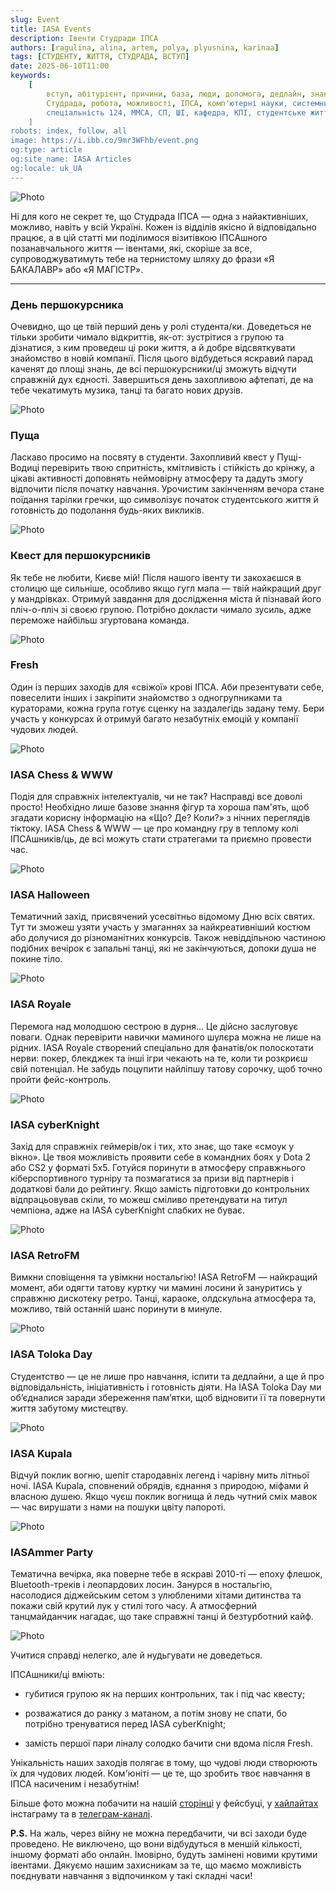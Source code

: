 ```yaml
---
slug: Event
title: IASA Events
description: Івенти Студради ІПСА
authors: [ragulina, alina, artem, polya, plyusnina, karinaa]
tags: [СТУДЕНТУ, ЖИТТЯ, СТУДРАДА, ВСТУП]
date: 2025-06-10T11:00
keywords: 
    [
        вступ, абітурієнт, причини, база, люди, допомога, дедлайн, знання, 
        Студрада, робота, можливості, ІПСА, комп'ютерні науки, системний аналіз, спеціальність 122, 
        спеціальність 124, ММСА, СП, ШІ, кафедра, КПІ, студентське життя, студрада КПІ, університетське життя
    ]
robots: index, follow, all
image: https://i.ibb.co/9mr3WFhb/event.png
og:type: article
og:site_name: IASA Articles
og:locale: uk_UA
---
```


![Photo](./assets/event.png)

Ні для кого не секрет те, що Студрада ІПСА — одна з найактивніших, можливо, навіть у всій Україні. Кожен із відділів якісно й відповідально працює, а в цій статті ми поділимося візитівкою ІПСАшного позанавчального життя — івентами, які, скоріше за все, супроводжуватимуть тебе на тернистому шляху до фрази «Я БАКАЛАВР» або «Я МАГІСТР».

<!--truncate-->

---

### День першокурсника

Очевидно, що це твій перший день у ролі студента/ки. Доведеться не тільки зробити чимало відкриттів, як-от: зустрітися з групою та дізнатися, з ким проведеш ці роки життя, а й добре відсвяткувати знайомство в новій компанії. Після цього відбудеться яскравий парад каченят до площі знань, де всі першокурсники/ці зможуть відчути справжній дух єдності. Завершиться день захопливою афтепаті, де на тебе чекатимуть музика, танці та багато нових друзів.

![Photo](./assets/DP.png)

### Пуща

Ласкаво просимо на посвяту в студенти. Захопливий квест у Пущі-Водиці перевірить твою спритність, кмітливість і стійкість до крінжу, а цікаві активності доповнять неймовірну атмосферу та дадуть змогу відпочити після початку навчання. Урочистим закінченням вечора стане поїдання тарілки гречки, що символізує початок студентського життя й готовність до подолання будь-яких викликів.

![Photo](./assets/pusha.png)

### Квест для першокурсників

Як тебе не любити, Києве мій! Після нашого івенту ти закохаєшся в столицю ще сильніше, особливо якщо гугл мапа — твій найкращий друг у мандрівках. Отримуй завдання для дослідження міста й пізнавай його пліч-о-пліч зі своєю групою. Потрібно докласти чимало зусиль, адже переможе найбільш згуртована команда.

![Photo](./assets/quest.png)

### Fresh

Один із перших заходів для «свіжої» крові ІПСА. Аби презентувати себе, повеселити інших і закріпити знайомство з одногрупниками та кураторами, кожна група готує сценку на заздалегідь задану тему. Бери участь у конкурсах й отримуй багато незабутніх емоцій у компанії чудових людей.

![Photo](./assets/fresh.png)

### IASA Chess & WWW

Подія для справжніх інтелектуалів, чи не так? Насправді все доволі просто! Необхідно лише базове знання фігур та хороша пам'ять, щоб згадати корисну інформацію на «Що? Де? Коли?» з нічних переглядів тіктоку. IASA Chess & WWW — це про командну гру в теплому колі ІПСАшників/ць, де всі можуть стати стратегами та приємно провести час.

![Photo](./assets/chess.png)

### IASA Halloween

Тематичний захід, присвячений усесвітньо відомому Дню всіх святих. Тут ти зможеш узяти участь у змаганнях за найкреативніший костюм або долучися до різноманітних конкурсів. Також невіддільною частиною подібних вечірок є запальні танці, які не закінчуються, допоки душа не покине тіло.

![Photo](./assets/hall.png)

### IASA Royale

Перемога над молодшою сестрою в дурня... Це дійсно заслуговує поваги. Однак перевірити навички маминого шулєра можна не лише на рідних. IASA Royale створений спеціально для фанатів/ок полоскотати нерви: покер, блекджек та інші ігри чекають на те, коли ти розкриєш свій потенціал. Не забудь поцупити найліпшу татову сорочку, щоб точно пройти фейс-контроль.

![Photo](./assets/royale.png)

### IASA cyberKnight

Захід для справжніх геймерів/ок і тих, хто знає, що таке «смоук у вікно». Це твоя можливість проявити себе в командних боях у Dota 2 або CS2 у форматі 5х5. Готуйся поринути в атмосферу справжнього кіберспортивного турніру та позмагатися за призи від партнерів і додаткові бали до рейтингу. Якщо замість підготовки до контрольних відпрацьовував скіли, то можеш сміливо претендувати на титул чемпіона, адже на IASA cyberKnight слабких не буває.

![Photo](./assets/cyberKnight.png)

### IASA RetroFM

Вимкни сповіщення та увімкни ностальгію!  IASA RetroFM — найкращий момент, аби одягти татову куртку чи мамині лосини й зануритись у справжню дискотеку ретро. Танці, караоке, олдскульна атмосфера та, можливо, твій останній шанс поринути в минуле.

![Photo](./assets/RetroFM.png)

### IASA Toloka Day

Студентство — це не лише про навчання, іспити та дедлайни, а ще й про відповідальність, ініціативність і готовність діяти. На IASA Toloka Day ми об’єдналися заради збереження пам’ятки, щоб відновити її та повернути життя забутому мистецтву.

![Photo](./assets/Toloka.png)

### IASA Kupala

Відчуй поклик вогню, шепіт стародавніх легенд і чарівну мить літньої ночі. IASA Kupala, сповнений обрядів, єднання з природою, міфами й власною душею. Якщо чуєш поклик вогнища й ледь чутний сміх мавок — час вирушати з нами на пошуки цвіту папороті.

![Photo](./assets/Kupala.png)

### IASAmmer Party

Тематична вечірка, яка поверне тебе в яскраві 2010-ті — епоху флешок, Bluetooth-треків і леопардових лосин. Занурся в ностальгію, насолодися діджейським сетом з улюбленими хітами дитинства та покажи свій крутий лук у стилі того часу. А атмосферний танцмайданчик нагадає, що таке справжні танці й безтурботний кайф.

![Photo](./assets/Party.png)

Учитися справді нелегко, але й нудьгувати не доведеться.

ІПСАшники/ці вміють:

- губитися групою як на перших контрольних, так і під час квесту;

- розважатися до ранку з матаном, а потім знову не спати, бо потрібно тренуватися перед IASA cyberKnight;

- замість першої пари ліналу солодко бачити сни вдома після Fresh.

Унікальність наших заходів полягає в тому, що чудові люди створюють їх для чудових людей. Ком'юніті — це те, що зробить твоє навчання в ІПСА насиченим і незабутнім!

Більше фото можна побачити на нашій [сторінці](https://www.facebook.com/studrada.iasa) у фейсбуці, у [хайлайтах](https://www.instagram.com/studrada_iasa?igsh=dngzeG01d2g4azg2) інстаграму та в [телеграм-каналі](https://t.me/iasa_event).

**P.S.** На жаль, через війну не можна передбачити, чи всі заходи буде проведено. Не виключено, що вони відбудуться в меншій кількості, іншому форматі або онлайн. Імовірно, будуть замінені новими крутими івентами. Дякуємо нашим захисникам за те, що маємо можливість поєднувати навчання з відпочинком у такі складні часи!



